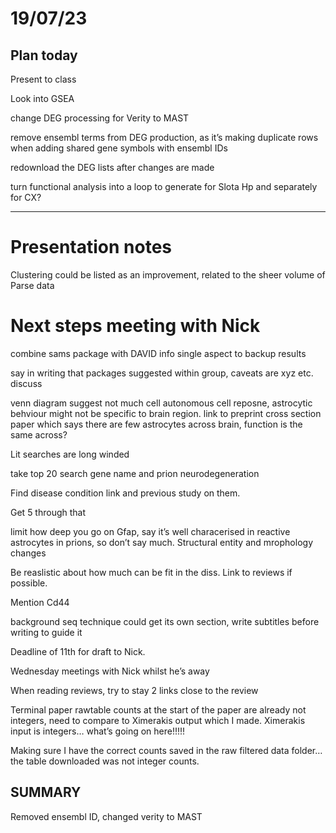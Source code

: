 # 19/07/23

## Plan today

Present to class

Look into GSEA

change DEG processing for Verity to MAST

remove ensembl terms from DEG production, as it's making duplicate rows when adding shared gene symbols with ensembl IDs

redownload the DEG lists after changes are made

turn functional analysis into a loop to generate for Slota Hp and separately for CX?

------------------------------------------------------------------------

# Presentation notes

Clustering could be listed as an improvement, related to the sheer volume of Parse data

# Next steps meeting with Nick

combine sams package with DAVID info single aspect to backup results

say in writing that packages suggested within group, caveats are xyz etc. discuss

venn diagram suggest not much cell autonomous cell reposne, astrocytic behviour might not be specific to brain region. link to preprint cross section paper which says there are few astrocytes across brain, function is the same across?

Lit searches are long winded

take top 20 search gene name and prion neurodegeneration

Find disease condition link and previous study on them.

Get 5 through that

limit how deep you go on Gfap, say it's well characerised in reactive astrocytes in prions, so don't say much. Structural entity and mrophology changes

Be reaslistic about how much can be fit in the diss. Link to reviews if possible.

Mention Cd44

background seq technique could get its own section, write subtitles before writing to guide it

Deadline of 11th for draft to Nick.

Wednesday meetings with Nick whilst he's away

When reading reviews, try to stay 2 links close to the review

Terminal paper rawtable counts at the start of the paper are already not integers, need to compare to Ximerakis output which I made. Ximerakis input is integers... what's going on here!!!!!

Making sure I have the correct counts saved in the raw filtered data folder... the table downloaded was not integer counts.

## SUMMARY

Removed ensembl ID, changed verity to MAST

